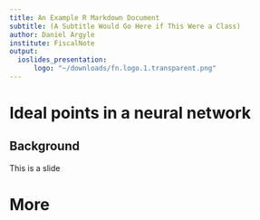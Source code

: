 ```yaml
---
title: An Example R Markdown Document
subtitle: (A Subtitle Would Go Here if This Were a Class)
author: Daniel Argyle
institute: FiscalNote
output:
  ioslides_presentation:
      logo: "~/downloads/fn.logo.1.transparent.png"
---
```


# Ideal points in a neural network

## Background
This is a slide

# More


